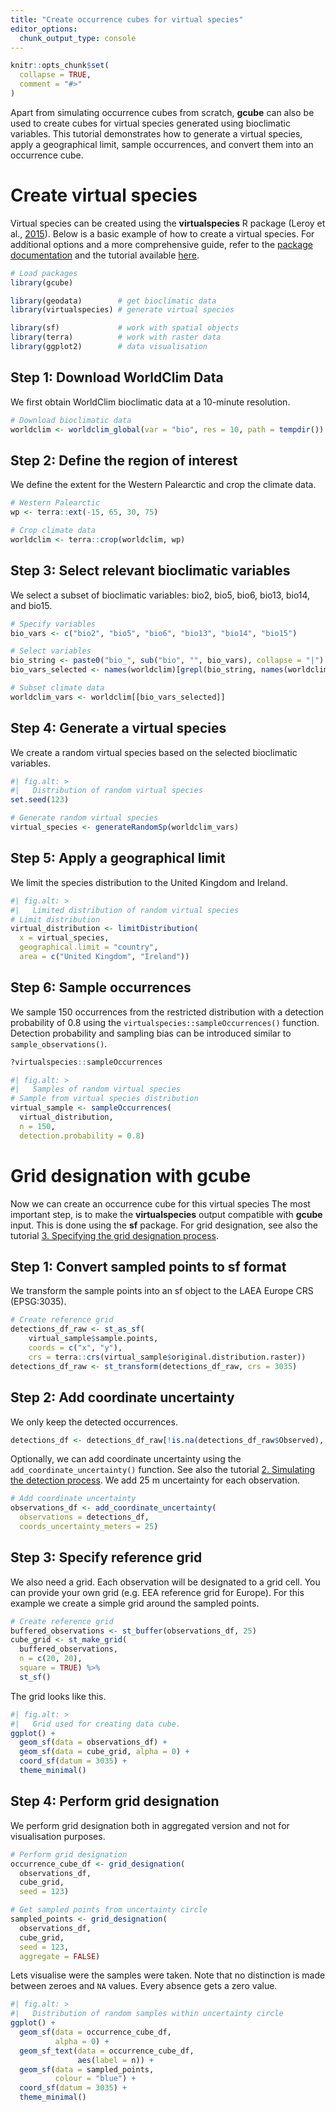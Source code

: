 ```yaml
---
title: "Create occurrence cubes for virtual species"
editor_options: 
  chunk_output_type: console
---
```


```r
knitr::opts_chunk$set(
  collapse = TRUE,
  comment = "#>"
)
```

Apart from simulating occurrence cubes from scratch, **gcube** can also be used to create cubes for virtual species generated using bioclimatic variables. This tutorial demonstrates how to generate a virtual species, apply a geographical limit, sample occurrences, and convert them into an occurrence cube.

# Create virtual species

Virtual species can be created using the **virtualspecies** R package (Leroy et al., [2015](https://doi.org/10.1111/ecog.01388)).
Below is a basic example of how to create a virtual species.
For additional options and a more comprehensive guide, refer to the [package documentation](https://cran.r-project.org/web/packages/virtualspecies/index.html) and the tutorial available [here](https://borisleroy.com/files/virtualspecies-tutorial.html).

```r
# Load packages
library(gcube)

library(geodata)        # get bioclimatic data
library(virtualspecies) # generate virtual species

library(sf)             # work with spatial objects
library(terra)          # work with raster data
library(ggplot2)        # data visualisation
```

## Step 1: Download WorldClim Data

We first obtain WorldClim bioclimatic data at a 10-minute resolution.

```r
# Download bioclimatic data
worldclim <- worldclim_global(var = "bio", res = 10, path = tempdir())
```

## Step 2: Define the region of interest

We define the extent for the Western Palearctic and crop the climate data.

```r
# Western Palearctic
wp <- terra::ext(-15, 65, 30, 75)

# Crop climate data
worldclim <- terra::crop(worldclim, wp)
```

## Step 3: Select relevant bioclimatic variables

We select a subset of bioclimatic variables: bio2, bio5, bio6, bio13, bio14, and bio15.

```r
# Specify variables
bio_vars <- c("bio2", "bio5", "bio6", "bio13", "bio14", "bio15")

# Select variables
bio_string <- paste0("bio_", sub("bio", "", bio_vars), collapse = "|")
bio_vars_selected <- names(worldclim)[grepl(bio_string, names(worldclim))]

# Subset climate data
worldclim_vars <- worldclim[[bio_vars_selected]]
```

## Step 4: Generate a virtual species

We create a random virtual species based on the selected bioclimatic variables.

```r
#| fig.alt: >
#|   Distribution of random virtual species
set.seed(123)

# Generate random virtual species
virtual_species <- generateRandomSp(worldclim_vars)
```

## Step 5: Apply a geographical limit

We limit the species distribution to the United Kingdom and Ireland.

```r
#| fig.alt: >
#|   Limited distribution of random virtual species
# Limit distribution
virtual_distribution <- limitDistribution(
  x = virtual_species,
  geographical.limit = "country",
  area = c("United Kingdom", "Ireland"))
```

## Step 6: Sample occurrences

We sample 150 occurrences from the restricted distribution with a detection probability of 0.8 using the `virtualspecies::sampleOccurrences()` function.
Detection probability and sampling bias can be introduced similar to `sample_observations()`.

```r
?virtualspecies::sampleOccurrences
```

```r
#| fig.alt: >
#|   Samples of random virtual species
# Sample from virtual species distribution
virtual_sample <- sampleOccurrences(
  virtual_distribution,
  n = 150,
  detection.probability = 0.8)
```

# Grid designation with gcube

Now we can create an occurrence cube for this virtual species
The most important step, is to make the **virtualspecies** output compatible with **gcube** input.
This is done using the **sf** package.
For grid designation, see also the tutorial [3. Specifying the grid designation process](https://b-cubed-eu.github.io/gcube/articles/grid-designation-process.html).

## Step 1: Convert sampled points to sf format

We transform the sample points into an sf object to the LAEA Europe CRS (EPSG:3035).

```r
# Create reference grid
detections_df_raw <- st_as_sf(
    virtual_sample$sample.points,
    coords = c("x", "y"),
    crs = terra::crs(virtual_sample$original.distribution.raster))
detections_df_raw <- st_transform(detections_df_raw, crs = 3035)
```

## Step 2: Add coordinate uncertainty

We only keep the detected occurrences.

```r
detections_df <- detections_df_raw[!is.na(detections_df_raw$Observed), ]
```

Optionally, we can add coordinate uncertainty using the `add_coordinate_uncertainty()` function.
See also the tutorial [2. Simulating the detection process](https://b-cubed-eu.github.io/gcube/articles/detection-process.html).
We add 25 m uncertainty for each observation.

```r
# Add coordinate uncertainty
observations_df <- add_coordinate_uncertainty(
  observations = detections_df,
  coords_uncertainty_meters = 25)
```

## Step 3: Specify reference grid

We also need a grid. Each observation will be designated to a grid cell.
You can provide your own grid (e.g. EEA reference grid for Europe).
For this example we create a simple grid around the sampled points.

```r
# Create reference grid
buffered_observations <- st_buffer(observations_df, 25)
cube_grid <- st_make_grid(
  buffered_observations,
  n = c(20, 20),
  square = TRUE) %>%
  st_sf()
```

The grid looks like this.

```r
#| fig.alt: >
#|   Grid used for creating data cube.
ggplot() +
  geom_sf(data = observations_df) +
  geom_sf(data = cube_grid, alpha = 0) +
  coord_sf(datum = 3035) +
  theme_minimal()
```

## Step 4: Perform grid designation

We perform grid designation both in aggregated version and not for visualisation purposes.

```r
# Perform grid designation
occurrence_cube_df <- grid_designation(
  observations_df,
  cube_grid,
  seed = 123)
```

```r
# Get sampled points from uncertainty circle
sampled_points <- grid_designation(
  observations_df,
  cube_grid,
  seed = 123,
  aggregate = FALSE)
```

Lets visualise were the samples were taken.
Note that no distinction is made between zeroes and `NA` values.
Every absence gets a zero value.

```r
#| fig.alt: >
#|   Distribution of random samples within uncertainty circle
ggplot() +
  geom_sf(data = occurrence_cube_df,
          alpha = 0) +
  geom_sf_text(data = occurrence_cube_df,
               aes(label = n)) +
  geom_sf(data = sampled_points,
          colour = "blue") +
  coord_sf(datum = 3035) +
  theme_minimal()
```
